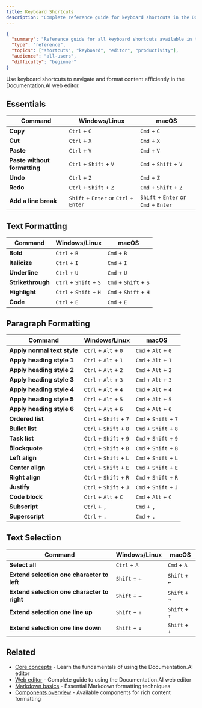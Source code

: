 ```yaml
---
title: Keyboard Shortcuts
description: "Complete reference guide for keyboard shortcuts in the Documentation.AI web editor, organized by function and platform"
---
```


```json
{
  "summary": "Reference guide for all keyboard shortcuts available in the Documentation.AI web editor",
  "type": "reference",
  "topics": ["shortcuts", "keyboard", "editor", "productivity"],
  "audience": "all-users",
  "difficulty": "beginner"
}
```

Use keyboard shortcuts to navigate and format content efficiently in the Documentation.AI web editor. 





## Essentials

| Command | Windows/Linux | macOS |
|---------|--------------|-------|
| **Copy** | `Ctrl` + `C` | `Cmd` + `C` |
| **Cut** | `Ctrl` + `X` | `Cmd` + `X` |
| **Paste** | `Ctrl` + `V` | `Cmd` + `V` |
| **Paste without formatting** | `Ctrl` + `Shift` + `V` | `Cmd` + `Shift` + `V` |
| **Undo** | `Ctrl` + `Z` | `Cmd` + `Z` |
| **Redo** | `Ctrl` + `Shift` + `Z` | `Cmd` + `Shift` + `Z` |
| **Add a line break** | `Shift` + `Enter` or `Ctrl` + `Enter` | `Shift` + `Enter` or `Cmd` + `Enter` |

## Text Formatting

| Command | Windows/Linux | macOS |
|---------|--------------|-------|
| **Bold** | `Ctrl` + `B` | `Cmd` + `B` |
| **Italicize** | `Ctrl` + `I` | `Cmd` + `I` |
| **Underline** | `Ctrl` + `U` | `Cmd` + `U` |
| **Strikethrough** | `Ctrl` + `Shift` + `S` | `Cmd` + `Shift` + `S` |
| **Highlight** | `Ctrl` + `Shift` + `H` | `Cmd` + `Shift` + `H` |
| **Code** | `Ctrl` + `E` | `Cmd` + `E` |

## Paragraph Formatting

| Command | Windows/Linux | macOS |
|---------|--------------|-------|
| **Apply normal text style** | `Ctrl` + `Alt` + `0` | `Cmd` + `Alt` + `0` |
| **Apply heading style 1** | `Ctrl` + `Alt` + `1` | `Cmd` + `Alt` + `1` |
| **Apply heading style 2** | `Ctrl` + `Alt` + `2` | `Cmd` + `Alt` + `2` |
| **Apply heading style 3** | `Ctrl` + `Alt` + `3` | `Cmd` + `Alt` + `3` |
| **Apply heading style 4** | `Ctrl` + `Alt` + `4` | `Cmd` + `Alt` + `4` |
| **Apply heading style 5** | `Ctrl` + `Alt` + `5` | `Cmd` + `Alt` + `5` |
| **Apply heading style 6** | `Ctrl` + `Alt` + `6` | `Cmd` + `Alt` + `6` |
| **Ordered list** | `Ctrl` + `Shift` + `7` | `Cmd` + `Shift` + `7` |
| **Bullet list** | `Ctrl` + `Shift` + `8` | `Cmd` + `Shift` + `8` |
| **Task list** | `Ctrl` + `Shift` + `9` | `Cmd` + `Shift` + `9` |
| **Blockquote** | `Ctrl` + `Shift` + `B` | `Cmd` + `Shift` + `B` |
| **Left align** | `Ctrl` + `Shift` + `L` | `Cmd` + `Shift` + `L` |
| **Center align** | `Ctrl` + `Shift` + `E` | `Cmd` + `Shift` + `E` |
| **Right align** | `Ctrl` + `Shift` + `R` | `Cmd` + `Shift` + `R` |
| **Justify** | `Ctrl` + `Shift` + `J` | `Cmd` + `Shift` + `J` |
| **Code block** | `Ctrl` + `Alt` + `C` | `Cmd` + `Alt` + `C` |
| **Subscript** | `Ctrl` + `,` | `Cmd` + `,` |
| **Superscript** | `Ctrl` + `.` | `Cmd` + `.` |



## Text Selection

| Command | Windows/Linux | macOS |
|---------|--------------|-------|
| **Select all** | `Ctrl` + `A` | `Cmd` + `A` |
| **Extend selection one character to left** | `Shift` + `←` | `Shift` + `←` |
| **Extend selection one character to right** | `Shift` + `→` | `Shift` + `→` |
| **Extend selection one line up** | `Shift` + `↑` | `Shift` + `↑` |
| **Extend selection one line down** | `Shift` + `↓` | `Shift` + `↓` |



## Related

- [Core concepts](../getting-started/core-concepts.mdx) - Learn the fundamentals of using the Documentation.AI editor
- [Web editor](./web-editor.mdx) - Complete guide to using the Documentation.AI web editor
- [Markdown basics](./markdown-basics.mdx) - Essential Markdown formatting techniques
- [Components overview](../components/components-overview.mdx) - Available components for rich content formatting

